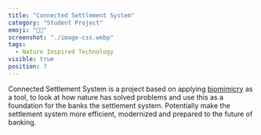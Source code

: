 ```yaml
---
title: "Connected Settlement System"
category: "Student Project"
emoji: "👨‍🎓"
screenshot: "./image-css.webp"
tags:
  - Nature Inspired Technology
visible: true
position: 7
---
```



Connected Settlement System is a project based on applying <a href="https://biomimicry.org/what-is-biomimicry/" target="_blank" rel="nofollow noopener noreferrer" aria-label="External Link"><Underlining>biomimicry</Underlining></a> as a tool, to look at how nature has solved problems and use this as a foundation for the banks the settlement system. Potentially make the settlement system more efficient, modernized and prepared to the future of banking.
